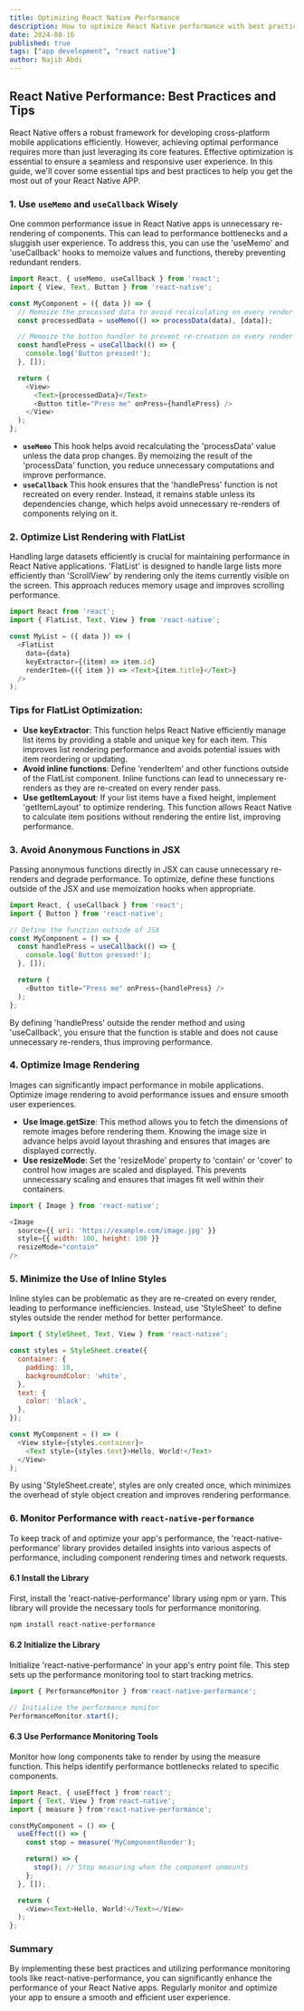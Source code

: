 ```yaml
---
title: Optimizing React Native Performance
description: How to optimize React Native performance with best practices and tips.
date: 2024-08-16
published: true
tags: ["app development", "react native"]
author: Najib Abdi
---
```


## React Native Performance: Best Practices and Tips


React Native offers a robust framework for developing cross-platform mobile applications efficiently. However, achieving optimal performance requires more than just leveraging its core features. Effective optimization is essential to ensure a seamless and responsive user experience. In this guide, we'll cover some essential tips and best practices to help you get the most out of your React Native APP.

### 1. **Use `useMemo` and `useCallback` Wisely**

One common performance issue in React Native apps is unnecessary re-rendering of components. This can lead to performance bottlenecks and a sluggish user experience. To address this, you can use the <span class="text-blue-500">'useMemo'</span> and <span class="text-blue-500">'useCallback'</span> hooks to memoize values and functions, thereby preventing redundant renders.

```javascript
import React, { useMemo, useCallback } from 'react';
import { View, Text, Button } from 'react-native';

const MyComponent = ({ data }) => {
  // Memoize the processed data to avoid recalculating on every render
  const processedData = useMemo(() => processData(data), [data]);

  // Memoize the button handler to prevent re-creation on every render
  const handlePress = useCallback(() => {
    console.log('Button pressed!');
  }, []);

  return (
    <View>
      <Text>{processedData}</Text>
      <Button title="Press me" onPress={handlePress} />
    </View>
  );
};
```

- **`useMemo`** This hook helps avoid recalculating the <span class="text-blue-500">'processData'</span> value unless the data prop changes. By memoizing the result of the <span class="text-blue-500">'processData'</span> function, you reduce unnecessary computations and improve performance.
- **`useCallback`** This hook ensures that the <span class="text-blue-500">'handlePress'</span> function is not recreated on every render. Instead, it remains stable unless its dependencies change, which helps avoid unnecessary re-renders of components relying on it.

### 2. **Optimize List Rendering with FlatList**

Handling large datasets efficiently is crucial for maintaining performance in React Native applications. <span class="text-blue-500">'FlatList'</span> is designed to handle large lists more efficiently than <span class="text-blue-500">'ScrollView'</span> by rendering only the items currently visible on the screen. This approach reduces memory usage and improves scrolling performance.

```javascript
import React from 'react';
import { FlatList, Text, View } from 'react-native';

const MyList = ({ data }) => (
  <FlatList
    data={data}
    keyExtractor={(item) => item.id}
    renderItem={({ item }) => <Text>{item.title}</Text>}
  />
); 
```

### Tips for FlatList Optimization:

- **Use keyExtractor**: This function helps React Native efficiently manage list items by providing a stable and unique key for each item. This improves list rendering performance and avoids potential issues with item reordering or updating.
- **Avoid inline functions**: Define <span class="text-blue-500">'renderItem'</span> and other functions outside of the FlatList component. Inline functions can lead to unnecessary re-renders as they are re-created on every render pass.
- **Use getItemLayout**: If your list items have a fixed height, implement <span class="text-blue-500">'getItemLayout'</span> to optimize rendering. This function allows React Native to calculate item positions without rendering the entire list, improving performance.

### 3. **Avoid Anonymous Functions in JSX**

Passing anonymous functions directly in JSX can cause unnecessary re-renders and degrade performance. To optimize, define these functions outside of the JSX and use memoization hooks when appropriate.

```javascript
import React, { useCallback } from 'react';
import { Button } from 'react-native';

// Define the function outside of JSX
const MyComponent = () => {
  const handlePress = useCallback(() => {
    console.log('Button pressed!');
  }, []);

  return (
    <Button title="Press me" onPress={handlePress} />
  );
};
```
By defining <span class="text-blue-500">'handlePress'</span> outside the render method and using <span class="text-blue-500">'useCallback'</span>, you ensure that the function is stable and does not cause unnecessary re-renders, thus improving performance.

### 4. **Optimize Image Rendering**

Images can significantly impact performance in mobile applications. Optimize image rendering to avoid performance issues and ensure smooth user experiences.

- **Use Image.getSize**: This method allows you to fetch the dimensions of remote images before rendering them. Knowing the image size in advance helps avoid layout thrashing and ensures that images are displayed correctly.
- **Use resizeMode**: Set the <span class="text-blue-500">'resizeMode'</span> property to <span class="text-blue-500">'contain'</span> or <span class="text-blue-500">'cover'</span> to control how images are scaled and displayed. This prevents unnecessary scaling and ensures that images fit well within their containers.

```javascript
import { Image } from 'react-native';

<Image
  source={{ uri: 'https://example.com/image.jpg' }}
  style={{ width: 100, height: 100 }}
  resizeMode="contain"
/>
```

### 5. **Minimize the Use of Inline Styles**

Inline styles can be problematic as they are re-created on every render, leading to performance inefficiencies. Instead, use <span class="text-blue-500">'StyleSheet'</span> to define styles outside the render method for better performance.

```javascript
import { StyleSheet, Text, View } from 'react-native';

const styles = StyleSheet.create({
  container: {
    padding: 10,
    backgroundColor: 'white',
  },
  text: {
    color: 'black',
  },
});

const MyComponent = () => (
  <View style={styles.container}>
    <Text style={styles.text}>Hello, World!</Text>
  </View>
);
```
By using <span class="text-blue-500">'StyleSheet.create'</span>, styles are only created once, which minimizes the overhead of style object creation and improves rendering performance.

### 6. **Monitor Performance with `react-native-performance`**

To keep track of and optimize your app's performance, the <span class="text-blue-500">'react-native-performance'</span> library provides detailed insights into various aspects of performance, including component rendering times and network requests.

#### **6.1 Install the Library**

First, install the <span class="text-blue-500">'react-native-performance'</span> library using npm or yarn. This library will provide the necessary tools for performance monitoring.

```bash
npm install react-native-performance
```
#### **6.2 Initialize the Library**

Initialize <span class="text-blue-500">'react-native-performance'</span> in your app's entry point file. This step sets up the performance monitoring tool to start tracking metrics.

```javascript
import { PerformanceMonitor } from'react-native-performance';

// Initialize the performance monitor
PerformanceMonitor.start();
```
#### **6.3 Use Performance Monitoring Tools**

Monitor how long components take to render by using the measure function. This helps identify performance bottlenecks related to specific components.

```javascript
import React, { useEffect } from'react';
import { Text, View } from'react-native';
import { measure } from'react-native-performance';

constMyComponent = () => {
  useEffect(() => {
    const stop = measure('MyComponentRender');

    return() => {
      stop(); // Stop measuring when the component unmounts
    };
  }, []);

  return (
    <View><Text>Hello, World!</Text></View>
  );
};

```

### Summary

By implementing these best practices and utilizing performance monitoring tools like react-native-performance, you can significantly enhance the performance of your React Native apps. Regularly monitor and optimize your app to ensure a smooth and efficient user experience.